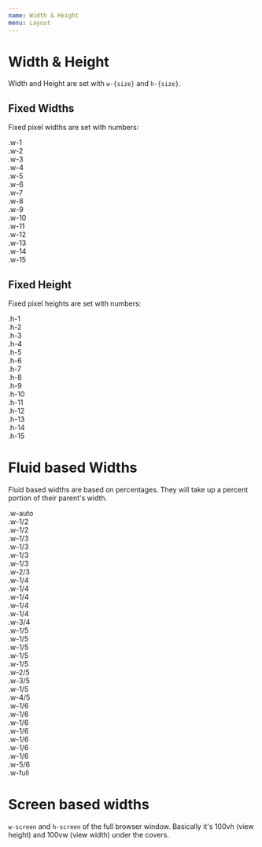 ```yaml
---
name: Width & Height
menu: Layout
---
```


# Width & Height

Width and Height are set with `w-{size}` and `h-{size}`.

## Fixed Widths


Fixed pixel widths are set with numbers:

<Playground>
  <div class="w-1 bg-mystic m-4 inline-block">.w-1</div>
  <div class="w-2 bg-mystic m-4 inline-block">.w-2</div>
  <div class="w-3 bg-mystic m-4 inline-block">.w-3</div>
  <div class="w-4 bg-mystic m-4 inline-block">.w-4</div>
  <div class="w-5 bg-mystic m-4 inline-block">.w-5</div>
  <div class="w-6 bg-mystic m-4 inline-block">.w-6</div>
  <div class="w-7 bg-mystic m-4 inline-block">.w-7</div>
  <div class="w-8 bg-mystic m-4 inline-block">.w-8</div>
  <div class="w-9 bg-mystic m-4 inline-block">.w-9</div>
  <div class="w-10 bg-mystic m-4 inline-block">.w-10</div>
  <div class="w-11 bg-mystic m-4 inline-block">.w-11</div>
  <div class="w-12 bg-mystic m-4 inline-block">.w-12</div>
  <div class="w-13 bg-mystic m-4 inline-block">.w-13</div>
  <div class="w-14 bg-mystic m-4 inline-block">.w-14</div>
  <div class="w-15 bg-mystic m-4 inline-block">.w-15</div>
</Playground>

## Fixed Height

Fixed pixel heights are set with numbers:

<Playground>
  <div class="h-1 bg-mystic m-3 inline-block">.h-1</div>
  <div class="h-2 bg-mystic m-3 inline-block">.h-2</div>
  <div class="h-3 bg-mystic m-3 inline-block">.h-3</div>
  <div class="h-4 bg-mystic m-3 inline-block">.h-4</div>
  <div class="h-5 bg-mystic m-3 inline-block">.h-5</div>
  <div class="h-6 bg-mystic m-3 inline-block">.h-6</div>
  <div class="h-7 bg-mystic m-3 inline-block">.h-7</div>
  <div class="h-8 bg-mystic m-3 inline-block">.h-8</div>
  <div class="h-9 bg-mystic m-3 inline-block">.h-9</div>
  <div class="h-10 bg-mystic m-3 inline-block">.h-10</div>
  <div class="h-11 bg-mystic m-3 inline-block">.h-11</div>
  <div class="h-12 bg-mystic m-3 inline-block">.h-12</div>
  <div class="h-13 bg-mystic m-3 inline-block">.h-13</div>
  <div class="h-14 bg-mystic m-3 inline-block">.h-14</div>
  <div class="h-15 bg-mystic m-3 inline-block">.h-15</div>
</Playground>

# Fluid based Widths

Fluid based widths are based on percentages. They will take up a percent
portion of their parent's width.

<Playground>
  <div class="mb-4 text-center text-steel border border-white bg-mystic w-auto shadow-inner p-3">.w-auto</div>
  <div class="mb-4 text-center text-steel border border-white bg-mystic w-1/2 shadow-inner p-3 inline-block">.w-1/2</div>
  <div class="mb-4 text-center text-steel border border-white bg-mystic w-1/2 shadow-inner p-3 inline-block">.w-1/2</div>

  <div class="mb-4 text-center text-steel border border-white bg-mystic w-1/3 shadow-inner p-3 inline-block">.w-1/3</div>
  <div class="mb-4 text-center text-steel border border-white bg-mystic w-1/3 shadow-inner p-3 inline-block">.w-1/3</div>
  <div class="mb-4 text-center text-steel border border-white bg-mystic w-1/3 shadow-inner p-3 inline-block">.w-1/3</div>

  <div class="mb-4 text-center text-steel border border-white bg-mystic w-1/3 shadow-inner p-3 inline-block">.w-1/3</div>
  <div class="mb-4 text-center text-steel border border-white bg-mystic w-2/3 shadow-inner p-3 inline-block">.w-2/3</div>

  <div class="mb-4 text-center text-steel border border-white bg-mystic w-1/4 shadow-inner p-3 inline-block">.w-1/4</div>
  <div class="mb-4 text-center text-steel border border-white bg-mystic w-1/4 shadow-inner p-3 inline-block">.w-1/4</div>
  <div class="mb-4 text-center text-steel border border-white bg-mystic w-1/4 shadow-inner p-3 inline-block">.w-1/4</div>
  <div class="mb-4 text-center text-steel border border-white bg-mystic w-1/4 shadow-inner p-3 inline-block">.w-1/4</div>
  
  <div class="mb-4 text-center text-steel border border-white bg-mystic w-1/4 shadow-inner p-3 inline-block">.w-1/4</div>
  <div class="mb-4 text-center text-steel border border-white bg-mystic w-3/4 shadow-inner p-3 inline-block">.w-3/4</div>

  <div class="mb-4 text-center text-steel border border-white bg-mystic w-1/5 shadow-inner p-3 inline-block">.w-1/5</div>
  <div class="mb-4 text-center text-steel border border-white bg-mystic w-1/5 shadow-inner p-3 inline-block">.w-1/5</div>
  <div class="mb-4 text-center text-steel border border-white bg-mystic w-1/5 shadow-inner p-3 inline-block">.w-1/5</div>
  <div class="mb-4 text-center text-steel border border-white bg-mystic w-1/5 shadow-inner p-3 inline-block">.w-1/5</div>
  <div class="mb-4 text-center text-steel border border-white bg-mystic w-1/5 shadow-inner p-3 inline-block">.w-1/5</div>
  
  <div class="mb-4 text-center text-steel border border-white bg-mystic w-2/5 shadow-inner p-3 inline-block">.w-2/5</div>
  <div class="mb-4 text-center text-steel border border-white bg-mystic w-3/5 shadow-inner p-3 inline-block">.w-3/5</div>

  <div class="mb-4 text-center text-steel border border-white bg-mystic w-1/5 shadow-inner p-3 inline-block">.w-1/5</div>
  <div class="mb-4 text-center text-steel border border-white bg-mystic w-4/5 shadow-inner p-3 inline-block">.w-4/5</div>

  <div class="mb-4 text-center text-steel border border-white bg-mystic w-1/6 shadow-inner p-3 inline-block">.w-1/6</div>
  <div class="mb-4 text-center text-steel border border-white bg-mystic w-1/6 shadow-inner p-3 inline-block">.w-1/6</div>
  <div class="mb-4 text-center text-steel border border-white bg-mystic w-1/6 shadow-inner p-3 inline-block">.w-1/6</div>
  <div class="mb-4 text-center text-steel border border-white bg-mystic w-1/6 shadow-inner p-3 inline-block">.w-1/6</div>
  <div class="mb-4 text-center text-steel border border-white bg-mystic w-1/6 shadow-inner p-3 inline-block">.w-1/6</div>
  <div class="mb-4 text-center text-steel border border-white bg-mystic w-1/6 shadow-inner p-3 inline-block">.w-1/6</div>
  
  <div class="mb-4 text-center text-steel border border-white bg-mystic w-1/6 shadow-inner p-3 inline-block">.w-1/6</div>
  <div class="mb-4 text-center text-steel border border-white bg-mystic w-5/6 shadow-inner p-3 inline-block">.w-5/6</div>

<div class="mb-4 text-center text-steel border border-white bg-mystic w-full shadow-inner p-3 inline-block">
  .w-full
</div>

</Playground>

# Screen based widths

`w-screen` and `h-screen` of the full browser window. Basically it's 100vh (view height) and
100vw (view width) under the covers.


<Fullscreen />
